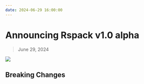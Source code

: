 ```yaml
---
date: 2024-06-29 16:00:00
---
```



# Announcing Rspack v1.0 alpha

> June 29, 2024

![](https://assets.rspack.dev/rspack/rspack-banner-v0-7.png)

##

## Breaking Changes
